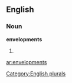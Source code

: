 ==English==

===Noun===
'''envelopments'''

# {{plural of|[[envelopment]]}}

[[Category:English plurals]]

[[ar:envelopments]]